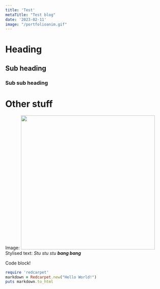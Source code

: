 ```yaml
---
title: 'Test'
metaTitle: "Test blog"
date: '2023-02-11'
image: "/portfolioanim.gif"
---
```


# Heading
## Sub heading
### Sub sub heading

# Other stuff
Image:
<img src="./ehhhhhh.gif" height="420px" width="420px" />
Stylised text: <em>Stu stu stu <strong>bang bang</strong></em>


Code block!
```ruby
require 'redcarpet'
markdown = Redcarpet.new("Hello World!")
puts markdown.to_html
```
